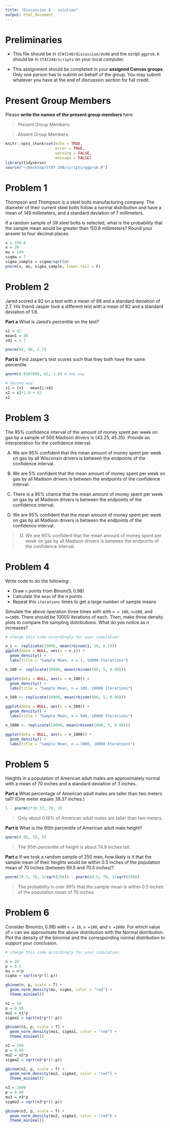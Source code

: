 ```yaml
---
title: "Discussion 8 - solution"
output: html_document
---
```


# Preliminaries

- This file should be in `STAT240/discussion/ds08` and the script `ggprob.R` should be in `STAT240/scripts` on your local computer.

- This assignment should be completed in your **assigned Canvas groups**. Only one person has to submit on behalf of the group. You may submit whatever you have at the end of discussion section for full credit.

# Present Group Members

Please **write the names of the present group members** here.

> Present Group Members:

> Absent Group Members: 



```r
knitr::opts_chunk$set(echo = TRUE, 
                      error = TRUE, 
                      warning = FALSE, 
                      message = FALSE)
library(tidyverse)
source("~/Desktop/STAT 240/scripts/ggprob.R")
```


# Problem 1

Thompson and Thompson is a steel bolts manufacturing company. The diameter of their current steel bolts follow a normal distribution and have a mean of 149 millimeters, and a standard deviation of 7 millimeters.

If a random sample of 39 steel bolts is selected, what is the probability that the sample mean would be greater than 150.8 millimeters? Round your answer to four decimal
places.

```r
x = 150.8
n = 39
mu = 149
sigma = 7
sigma_sample = sigma/sqrt(n)
pnorm(x, mu, sigma_sample, lower.tail = F)
```


# Problem 2

Jared scored a 92 on a test with a mean of 88 and a standard deviation of 2.7. His friend Jasper took a different test with a mean of 82 and a standard deviation of 1.8.

**Part a** What is Jared's percentile on the test?

```r
x1 = 92
mean1 = 88
sd1 = 2.7

pnorm(92, 88, 2.7)
```


**Part b** Find Jasper's test scores such that they both have the same percentile.

```r
qnorm(0.9307608, 82, 1.8) # One way

# Second way
z1 = (x1 - mean1)/sd1
x2 = z1*1.8 + 82
x2
```


# Problem 3

The 95% confidence interval of the amount of money spent per week on gas by a sample of 500 Madison drivers is (43.25, 45.35). Provide an interpretation for the confidence interval.

A) We are 95% confident that the mean amount of money spent per week on gas by
all Wisconsin drivers is between the endpoints of the confidence interval.

B) We are 5% confident that the mean amount of money spent per week on gas by all
Madison drivers is between the endpoints of the confidence interval.

C) There is a 95% chance that the mean amount of money spent per week on gas by
all Madison drivers is between the endpoints of the confidence interval.

D) We are 95% confident that the mean amount of money spent per week on gas by
all Madison drivers is between the endpoints of the confidence interval.

> D) We are 95% confident that the mean amount of money spent per week on gas by
all Madison drivers is between the endpoints of the confidence interval.


# Problem 4

Write code to do the following:

- Draw `n` points from $\text{Binom}(5, 0.98)$
- Calculate the `mean` of the n points
- Repeat this `iterations` times to get a large number of sample means  

Simulate the above operation three times with with `n = 100`, `𝑛=500`, and `𝑛=1000`. There should be 10000 iterations of each. Then, make three density plots to compare the sampling distributions. What do you notice as $n$ increases?


```r
# change this code accordingly for your simulation

n_i <- replicate(10000, mean(rbinom(i, 10, 0.5)))
ggplot(data = NULL, aes(x = n_i)) + 
  geom_density() +
  labs(title = "Sample Mean, n = i, 10000 Iterations")
```



```r
n_100 <- replicate(10000, mean(rbinom(100, 5, 0.98)))

ggplot(data = NULL, aes(x = n_100)) + 
  geom_density() +
  labs(title = "Sample Mean, n = 100, 10000 Iterations")

n_500 <- replicate(10000, mean(rbinom(500, 5, 0.98)))

ggplot(data = NULL, aes(x = n_500)) + 
  geom_density() +
  labs(title = "Sample Mean, n = 500, 10000 Iterations")

n_1000 <- replicate(10000, mean(rbinom(1000, 5, 0.98)))

ggplot(data = NULL, aes(x = n_1000)) + 
  geom_density() +
  labs(title = "Sample Mean, n = 1000, 10000 Iterations")
```

# Problem 5

Heights in a population of American adult males are approximately normal with a mean of 70 inches and a standard deviation of 3 inches.

**Part a** What percentage of American adult males are taller than two meters tall? (One meter equals 39.37 inches.)

```r
1 - pnorm(2*39.37, 70, 3)
```

> Only about 0.18% of American adult males are taller than two meters.

**Part b** What is the 95th percentile of American adult male height?

```r
qnorm(0.95, 70, 3)
```

> The 95th percentile of height is about 74.9 inches tall.

**Part c** If we took a random sample of 250 men, how likely is it that the sample mean of their heights would be within 0.5 inches of the population mean of 70 inches (between 69.5 and 70.5 inches)?

```r
pnorm(70.5, 70, 3/sqrt(250)) - pnorm(69.5, 70, 3/sqrt(250))
```

> The probability is over 99% that the sample mean is within 0.5 inches of the population mean of 70 inches.


# Problem 6

Consider $\text{Binom}(n, 0.98)$ with `n = 10`, `n =100`, and `n =1000`. For which value of `n` can we approximate the above distribution with the Normal distribution. Plot the density of the binomial and the corresponding normal distribution to support your conclusion.


```r
# change this code accordingly for your simulation

n = 10
p = 0.5
mu = n*p
sigma = sqrt(n*p*(1-p))

gbinom(n, p, scale = T) +
  geom_norm_density(mu, sigma, color = "red") +
  theme_minimal()
```



```r
n1 = 10
p = 0.98
mu1 = n1*p
sigma1 = sqrt(n1*p*(1-p))

gbinom(n1, p, scale = T) +
  geom_norm_density(mu1, sigma1, color = "red") +
  theme_minimal()

n2 = 100
p = 0.98
mu2 = n2*p
sigma2 = sqrt(n2*p*(1-p))

gbinom(n2, p, scale = T) +
  geom_norm_density(mu2, sigma2, color = "red") +
  theme_minimal()

n3 = 1000
p = 0.98
mu3 = n3*p
sigma3 = sqrt(n3*p*(1-p))

gbinom(n3, p, scale = T) +
  geom_norm_density(mu3, sigma3, color = "red") +
  theme_minimal()
```






